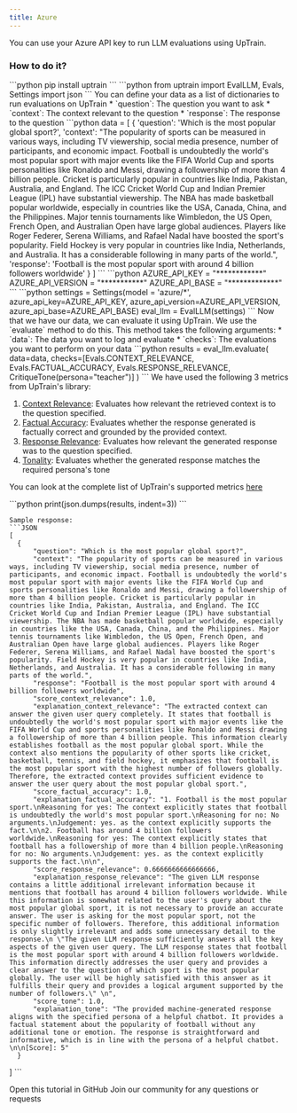 ```yaml
---
title: Azure
---
```

You can use your Azure API key to run LLM evaluations using UpTrain.

### How to do it?

<Steps>
  <Step title="Install UpTrain">
    ```python
    pip install uptrain
    ```
    ```python
    from uptrain import EvalLLM, Evals, Settings
    import json
    ```
  </Step>
  <Step title="Create your data">
  You can define your data as a list of dictionaries to run evaluations on UpTrain
  * `question`: The question you want to ask
  * `context`: The context relevant to the question
  * `response`: The response to the question
    ```python
    data = [
      {
        'question': 'Which is the most popular global sport?',
        'context': "The popularity of sports can be measured in various ways, including TV viewership, social media presence, number of participants, and economic impact. Football is undoubtedly the world's most popular sport with major events like the FIFA World Cup and sports personalities like Ronaldo and Messi, drawing a followership of more than 4 billion people. Cricket is particularly popular in countries like India, Pakistan, Australia, and England. The ICC Cricket World Cup and Indian Premier League (IPL) have substantial viewership. The NBA has made basketball popular worldwide, especially in countries like the USA, Canada, China, and the Philippines. Major tennis tournaments like Wimbledon, the US Open, French Open, and Australian Open have large global audiences. Players like Roger Federer, Serena Williams, and Rafael Nadal have boosted the sport's popularity. Field Hockey is very popular in countries like India, Netherlands, and Australia. It has a considerable following in many parts of the world.",
        'response': 'Football is the most popular sport with around 4 billion followers worldwide'
      }
    ]
    ```
  </Step>
  <Step title="Enter your AZURE API details">
    ```python
    AZURE_API_KEY = "************"
    AZURE_API_VERSION = "***********"
    AZURE_API_BASE = "*************"
    ```
  </Step>

  <Step title="Create an EvalLLM Evaluator">
    ```python
    settings = Settings(model = 'azure/*', azure_api_key=AZURE_API_KEY, azure_api_version=AZURE_API_VERSION, azure_api_base=AZURE_API_BASE)
    eval_llm = EvalLLM(settings)
    ```
  </Step>

  <Step title="Evaluate data using UpTrain">
  Now that we have our data, we can evaluate it using UpTrain. We use the `evaluate` method to do this. This method takes the following arguments:
  * `data`: The data you want to log and evaluate
  * `checks`: The evaluations you want to perform on your data
    ```python
    results = eval_llm.evaluate(
          data=data,
          checks=[Evals.CONTEXT_RELEVANCE, Evals.FACTUAL_ACCURACY, Evals.RESPONSE_RELEVANCE, CritiqueTone(persona="teacher")]
        )
    ```
  We have used the following 3 metrics from UpTrain's library:

  1. [Context Relevance](/predefined-evaluations/context-awareness/context-relevance): Evaluates how relevant the retrieved context is to the question specified.
  2. [Factual Accuracy](/predefined-evaluations/context-awareness/factual-accuracy): Evaluates whether the response generated is factually correct and grounded by the provided context.
  3. [Response Relevance](/predefined-evaluations/response-quality/response-relevance): Evaluates how relevant the generated response was to the question specified.
  4. [Tonality](/predefined-evaluations/language-quality/tonality): Evaluates whether the generated response matches the required persona's tone 

  You can look at the complete list of UpTrain's supported metrics [here](/predefined-evaluations/overview)
  </Step>
  
  <Step title="Print the results">
    ```python
    print(json.dumps(results, indent=3))
    ```
    
    Sample response:
    ```JSON
    [
      {
          "question": "Which is the most popular global sport?",
          "context": "The popularity of sports can be measured in various ways, including TV viewership, social media presence, number of participants, and economic impact. Football is undoubtedly the world's most popular sport with major events like the FIFA World Cup and sports personalities like Ronaldo and Messi, drawing a followership of more than 4 billion people. Cricket is particularly popular in countries like India, Pakistan, Australia, and England. The ICC Cricket World Cup and Indian Premier League (IPL) have substantial viewership. The NBA has made basketball popular worldwide, especially in countries like the USA, Canada, China, and the Philippines. Major tennis tournaments like Wimbledon, the US Open, French Open, and Australian Open have large global audiences. Players like Roger Federer, Serena Williams, and Rafael Nadal have boosted the sport's popularity. Field Hockey is very popular in countries like India, Netherlands, and Australia. It has a considerable following in many parts of the world.",
          "response": "Football is the most popular sport with around 4 billion followers worldwide",
          "score_context_relevance": 1.0,
          "explanation_context_relevance": "The extracted context can answer the given user query completely. It states that football is undoubtedly the world's most popular sport with major events like the FIFA World Cup and sports personalities like Ronaldo and Messi drawing a followership of more than 4 billion people. This information clearly establishes football as the most popular global sport. While the context also mentions the popularity of other sports like cricket, basketball, tennis, and field hockey, it emphasizes that football is the most popular sport with the highest number of followers globally. Therefore, the extracted context provides sufficient evidence to answer the user query about the most popular global sport.",
          "score_factual_accuracy": 1.0,
          "explanation_factual_accuracy": "1. Football is the most popular sport.\nReasoning for yes: The context explicitly states that football is undoubtedly the world's most popular sport.\nReasoning for no: No arguments.\nJudgement: yes. as the context explicitly supports the fact.\n\n2. Football has around 4 billion followers worldwide.\nReasoning for yes: The context explicitly states that football has a followership of more than 4 billion people.\nReasoning for no: No arguments.\nJudgement: yes. as the context explicitly supports the fact.\n\n",
          "score_response_relevance": 0.6666666666666666,
          "explanation_response_relevance": "The given LLM response contains a little additional irrelevant information because it mentions that football has around 4 billion followers worldwide. While this information is somewhat related to the user's query about the most popular global sport, it is not necessary to provide an accurate answer. The user is asking for the most popular sport, not the specific number of followers. Therefore, this additional information is only slightly irrelevant and adds some unnecessary detail to the response.\n \"The given LLM response sufficiently answers all the key aspects of the given user query. The LLM response states that football is the most popular sport with around 4 billion followers worldwide. This information directly addresses the user query and provides a clear answer to the question of which sport is the most popular globally. The user will be highly satisfied with this answer as it fulfills their query and provides a logical argument supported by the number of followers.\" \n",
          "score_tone": 1.0,
          "explanation_tone": "The provided machine-generated response aligns with the specified persona of a helpful chatbot. It provides a factual statement about the popularity of football without any additional tone or emotion. The response is straightforward and informative, which is in line with the persona of a helpful chatbot. \n\n[Score]: 5"
      }
]
    ```
  </Step>
</Steps>


<CardGroup cols={2}>
  <Card
    title="Tutorial"
    href="https://github.com/uptrain-ai/uptrain/blob/main/examples/open_source_evaluator_tutorial.ipynb"
    icon="github"
    color="#808080"
  >
    Open this tutorial in GitHub
  </Card>
  <Card
    title="Have Questions?"
    href="https://join.slack.com/t/uptraincommunity/shared_invite/zt-1yih3aojn-CEoR_gAh6PDSknhFmuaJeg"
    icon="slack"
    color="#808080"
  >
    Join our community for any questions or requests
  </Card>
</CardGroup>

